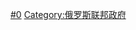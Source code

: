 {{Catnav|頁面分類|各種主題的頁面分類|按國家分類|各國行政區劃|俄罗斯行政区划}}
{{Commons category|Federal districts of Russia}}
{{Catmore}}

[[Category:俄罗斯联邦行政区划单位|#0]]
[[Category:俄罗斯联邦政府|Category:俄罗斯联邦政府]]